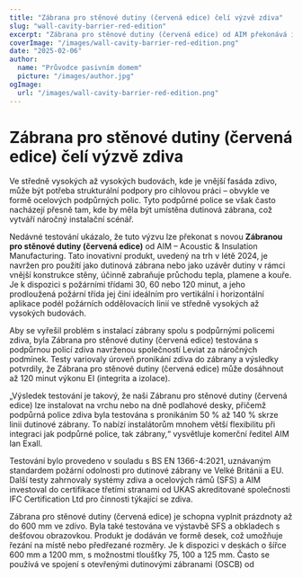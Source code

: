 ```yaml
---
title: "Zábrana pro stěnové dutiny (červená edice) čelí výzvě zdiva"
slug: "wall-cavity-barrier-red-edition"
excerpt: "Zábrana pro stěnové dutiny (červená edice) od AIM překonává instalační výzvy integrací s podpůrnými policemi zdiva a zajišťuje robustní ochranu proti požáru."
coverImage: "/images/wall-cavity-barrier-red-edition.png"
date: "2025-02-06"
author:
  name: "Průvodce pasivním domem"
  picture: "/images/author.jpg"
ogImage:
  url: "/images/wall-cavity-barrier-red-edition.png"
---
```


# Zábrana pro stěnové dutiny (červená edice) čelí výzvě zdiva

Ve středně vysokých až vysokých budovách, kde je vnější fasáda zdivo, může být potřeba strukturální podpory pro cihlovou práci – obvykle ve formě ocelových podpůrných polic. Tyto podpůrné police se však často nacházejí přesně tam, kde by měla být umístěna dutinová zábrana, což vytváří náročný instalační scénář.

Nedávné testování ukázalo, že tuto výzvu lze překonat s novou **Zábranou pro stěnové dutiny (červená edice)** od AIM – Acoustic & Insulation Manufacturing. Tato inovativní produkt, uvedený na trh v létě 2024, je navržen pro použití jako dutinová zábrana nebo jako uzávěr dutiny v rámci vnější konstrukce stěny, účinně zabraňuje průchodu tepla, plamene a kouře. Je k dispozici s požárními třídami 30, 60 nebo 120 minut, a jeho prodloužená požární třída jej činí ideálním pro vertikální i horizontální aplikace podél požárních oddělovacích linií ve středně vysokých až vysokých budovách.

Aby se vyřešil problém s instalací zábrany spolu s podpůrnými policemi zdiva, byla Zábrana pro stěnové dutiny (červená edice) testována s podpůrnou policí zdiva navrženou společností Leviat za náročných podmínek. Testy variovaly úroveň pronikání zdiva do zábrany a výsledky potvrdily, že Zábrana pro stěnové dutiny (červená edice) může dosáhnout až 120 minut výkonu EI (integrita a izolace).

„Výsledek testování je takový, že naši Zábranu pro stěnové dutiny (červená edice) lze instalovat na vrchu nebo na dně podlahové desky, přičemž podpůrná police zdiva byla testována s pronikáním 50 % až 140 % skrze linii dutinové zábrany. To nabízí instalátorům mnohem větší flexibilitu při integraci jak podpůrné police, tak zábrany,“ vysvětluje komerční ředitel AIM Ian Exall.

Testování bylo provedeno v souladu s BS EN 1366-4:2021, uznávaným standardem požární odolnosti pro dutinové zábrany ve Velké Británii a EU. Další testy zahrnovaly systémy zdiva a ocelových rámů (SFS) a AIM investoval do certifikace třetími stranami od UKAS akreditované společnosti IFC Certification Ltd pro činnosti týkající se zdiva.

Zábrana pro stěnové dutiny (červená edice) je schopna vyplnit prázdnoty až do 600 mm ve zdivo. Byla také testována ve výstavbě SFS a obkladech s dešťovou obrazovkou. Produkt je dodáván ve formě desek, což umožňuje řezání na místě nebo předřezané rozměry. Je k dispozici v deskách o šířce 600 mm a 1200 mm, s možnostmi tloušťky 75, 100 a 125 mm. Často se používá ve spojení s otevřenými dutinovými zábranami (OSCB) od